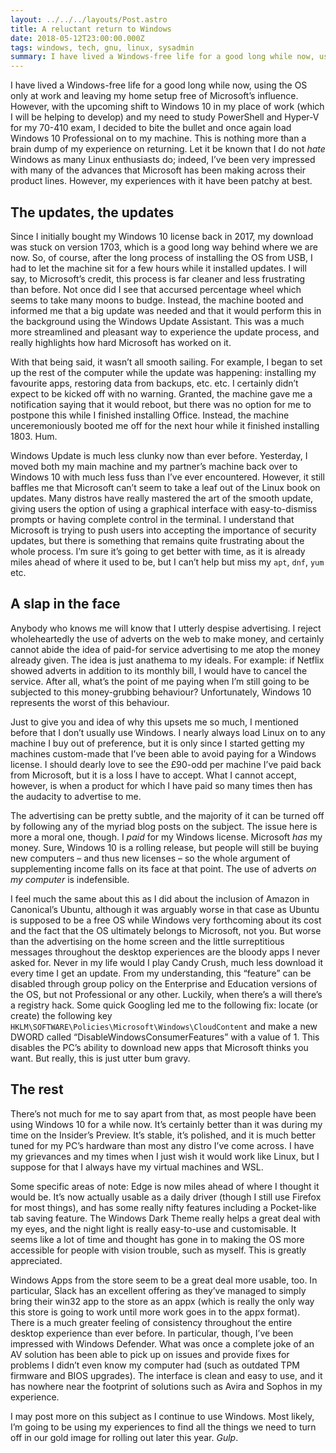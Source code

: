 ```yaml
---
layout: ../../../layouts/Post.astro
title: A reluctant return to Windows
date: 2018-05-12T23:00:00.000Z
tags: windows, tech, gnu, linux, sysadmin
summary: I have lived a Windows-free life for a good long while now, using the OS only at work and leaving my home setup free of Microsoft’s influence. However, with the upcoming shift to Windows 10 in my place of work (which I will be helping to develop) and my need to study PowerShell and Hyper-V for my 70-410 exam, I decided to bite the bullet and once again load Windows 10 Professional on to my machine.
---
```


I have lived a Windows-free life for a good long while now, using the OS only at work and leaving my home setup free of Microsoft’s influence. However, with the upcoming shift to Windows 10 in my place of work (which I will be helping to develop) and my need to study PowerShell and Hyper-V for my 70-410 exam, I decided to bite the bullet and once again load Windows 10 Professional on to my machine. This is nothing more than a brain dump of my experience on returning. Let it be known that I do not _hate_ Windows as many Linux enthusiasts do; indeed, I’ve been very impressed with many of the advances that Microsoft has been making across their product lines. However, my experiences with it have been patchy at best.

## The updates, the updates

Since I initially bought my Windows 10 license back in 2017, my download was stuck on version 1703, which is a good long way behind where we are now. So, of course, after the long process of installing the OS from USB, I had to let the machine sit for a few hours while it installed updates. I will say, to Microsoft’s credit, this process is far cleaner and less frustrating than before. Not once did I see that accursed percentage wheel which seems to take many moons to budge. Instead, the machine booted and informed me that a big update was needed and that it would perform this in the background using the Windows Update Assistant. This was a much more streamlined and pleasant way to experience the update process, and really highlights how hard Microsoft has worked on it.

With that being said, it wasn’t all smooth sailing. For example, I began to set up the rest of the computer while the update was happening: installing my favourite apps, restoring data from backups, etc. etc. I certainly didn’t expect to be kicked off with no warning. Granted, the machine gave me a notification saying that it would reboot, but there was no option for me to postpone this while I finished installing Office. Instead, the machine unceremoniously booted me off for the next hour while it finished installing 1803. Hum.

Windows Update is much less clunky now than ever before. Yesterday, I moved both my main machine and my partner’s machine back over to Windows 10 with much less fuss than I’ve ever encountered. However, it still baffles me that Microsoft can’t seem to take a leaf out of the Linux book on updates. Many distros have really mastered the art of the smooth update, giving users the option of using a graphical interface with easy-to-dismiss prompts or having complete control in the terminal. I understand that Microsoft is trying to push users into accepting the importance of security updates, but there is something that remains quite frustrating about the whole process. I’m sure it’s going to get better with time, as it is already miles ahead of where it used to be, but I can’t help but miss my `apt`, `dnf`, `yum` etc.

## A slap in the face

Anybody who knows me will know that I utterly despise advertising. I reject wholeheartedly the use of adverts on the web to make money, and certainly cannot abide the idea of paid-for service advertising to me atop the money already given. The idea is just anathema to my ideals. For example: if Netflix showed adverts in addition to its monthly bill, I would have to cancel the service. After all, what’s the point of me paying when I’m still going to be subjected to this money-grubbing behaviour? Unfortunately, Windows 10 represents the worst of this behaviour.

Just to give you and idea of why this upsets me so much, I mentioned before that I don’t usually use Windows. I nearly always load Linux on to any machine I buy out of preference, but it is only since I started getting my machines custom-made that I’ve been able to avoid paying for a Windows license. I should dearly love to see the £90-odd per machine I’ve paid back from Microsoft, but it is a loss I have to accept. What I cannot accept, however, is when a product for which I have paid so many times then has the audacity to advertise to me.

The advertising can be pretty subtle, and the majority of it can be turned off by following any of the myriad blog posts on the subject. The issue here is more a moral one, though. I _paid_ for my Windows license. Microsoft _has_ my money. Sure, Windows 10 is a rolling release, but people will still be buying new computers – and thus new licenses – so the whole argument of supplementing income falls on its face at that point. The use of adverts _on my computer_ is indefensible.

I feel much the same about this as I did about the inclusion of Amazon in Canonical’s Ubuntu, although it was arguably worse in that case as Ubuntu is supposed to be a free OS while Windows very forthcoming about its cost and the fact that the OS ultimately belongs to Microsoft, not you. But worse than the advertising on the home screen and the little surreptitious messages throughout the desktop experiences are the bloody apps I never asked for. Never in my life would I play Candy Crush, much less download it every time I get an update. From my understanding, this “feature” can be disabled through group policy on the Enterprise and Education versions of the OS, but not Professional or any other. Luckily, when there’s a will there’s a registry hack. Some quick Googling led me to the following fix: locate (or create) the following key `HKLM\SOFTWARE\Policies\Microsoft\Windows\CloudContent` and make a new DWORD called “DisableWindowsConsumerFeatures” with a value of 1. This disables the PC’s ability to download new apps that Microsoft thinks you want. But really, this is just utter bum gravy.

## The rest

There’s not much for me to say apart from that, as most people have been using Windows 10 for a while now. It’s certainly better than it was during my time on the Insider’s Preview. It’s stable, it’s polished, and it is much better tuned for my PC’s hardware than most any distro I’ve come across. I have my grievances and my times when I just wish it would work like Linux, but I suppose for that I always have my virtual machines and WSL.

Some specific areas of note: Edge is now miles ahead of where I thought it would be. It’s now actually usable as a daily driver (though I still use Firefox for most things), and has some really nifty features including a Pocket-like tab saving feature. The Windows Dark Theme really helps a great deal with my eyes, and the night light is really easy-to-use and customisable. It seems like a lot of time and thought has gone in to making the OS more accessible for people with vision trouble, such as myself. This is greatly appreciated.

Windows Apps from the store seem to be a great deal more usable, too. In particular, Slack has an excellent offering as they’ve managed to simply bring their win32 app to the store as an appx (which is really the only way this store is going to work until more work goes in to the appx format). There is a much greater feeling of consistency throughout the entire desktop experience than ever before. In particular, though, I’ve been impressed with Windows Defender. What was once a complete joke of an AV solution has been able to pick up on issues and provide fixes for problems I didn’t even know my computer had (such as outdated TPM firmware and BIOS upgrades). The interface is clean and easy to use, and it has nowhere near the footprint of solutions such as Avira and Sophos in my experience.

I may post more on this subject as I continue to use Windows. Most likely, I’m going to be using my experiences to find all the things we need to turn off in our gold image for rolling out later this year. _Gulp_.

